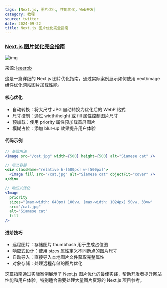 ```yaml
---
tags: [Next.js, 图片优化, 性能优化, Web开发]
category: 教程
source: twitter
date: 2024-09-22
title: Next.js 图片优化完全指南
---
```


### [Next.js 图片优化完全指南](https://x.com/leeerob/status/1827437428992622626)

![img](https://img.mengpeng.tech/i/2024/12/13/675bc4bc98026.webp)

来源: [leeerob](https://x.com/leeerob/status/1827437428992622626)

这是一篇详细的 Next.js 图片优化指南，通过实际案例展示如何使用 next/image 组件优化网站图片加载性能。

#### 核心优化
- 自动转换：将大尺寸 JPG 自动转换为优化后的 WebP 格式
- 尺寸控制：通过 width/height 或 fill 属性控制图片尺寸
- 预加载：使用 priority 属性预加载首屏图片
- 模糊占位：添加 blur-up 效果提升用户体验

#### 代码示例
```jsx
// 基础用法
<Image src="/cat.jpg" width={500} height={500} alt="Siamese cat" />

// 填充容器
<div className="relative h-[500px] w-[500px]">
  <Image fill src="/cat.jpg" alt="Siamese cat" objectFit="cover" />
</div>

// 响应式优化
<Image 
  priority
  sizes="(max-width: 640px) 100vw, (max-width: 1024px) 50vw, 33vw"
  src="/cat.jpg"
  alt="Siamese cat"
  fill
/>
```

#### 进阶技巧
- 远程图片：存储图片 thumbhash 用于生成占位图
- 响应式设计：使用 sizes 属性定义不同断点的图片尺寸
- 自动导入：直接导入本地图片文件获取完整属性
- 对象存储：处理远程存储的图片优化

这篇指南通过实际案例展示了 Next.js 图片优化的最佳实践，帮助开发者提升网站性能和用户体验。特别适合需要处理大量图片资源的 Next.js 项目参考。 